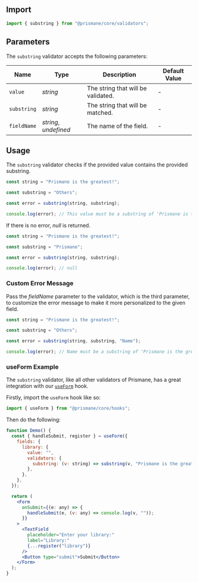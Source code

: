 ## Import

```js
import { substring } from "@prismane/core/validators";
```

## Parameters

The `substring` validator accepts the following parameters:

| Name        | Type                  | Description                        | Default Value |
| ----------- | --------------------- | ---------------------------------- | ------------- |
| `value`     | _string_              | The string that will be validated. | -             |
| `substring` | _string_              | The string that will be matched.   | -             |
| `fieldName` | _string_, _undefined_ | The name of the field.             | -             |

## Usage

The `substring` validator checks if the provided value contains the provided substring.

```ts
const string = "Prismane is the greatest!";

const substring = "Others";

const error = substring(string, substring);

console.log(error); // This value must be a substring of 'Prismane is the greatest!'!
```

If there is no error, _null_ is returned.

```ts
const string = "Prismane is the greatest!";

const substring = "Prismane";

const error = substring(string, substring);

console.log(error); // null
```

### Custom Error Message

Pass the _fieldName_ parameter to the validator, which is the third parameter, to customize the error message to make it more personalized to the given field.

```ts
const string = "Prismane is the greatest!";

const substring = "Others";

const error = substring(string, substring, "Name");

console.log(error); // Name must be a substring of 'Prismane is the greatest!'!
```

### useForm Example

The `substring` validator, like all other validators of Prismane, has a great integration with our [`useForm`](/docs/hooks/use-form) hook.

Firstly, import the `useForm` hook like so:

```js
import { useForm } from "@prismane/core/hooks";
```

Then do the following:

```jsx preview
function Demo() {
  const { handleSubmit, register } = useForm({
    fields: {
      library: {
        value: "",
        validators: {
          substring: (v: string) => substring(v, "Prismane is the greatest!"),
        },
      },
    },
  });

  return (
    <Form
      onSubmit={(e: any) => {
        handleSubmit(e, (v: any) => console.log(v, ""));
      }}
    >
      <TextField
        placeholder="Enter your library:"
        label="Library:"
        {...register("library")}
      />
      <Button type="submit">Submit</Button>
    </Form>
  );
}
```
